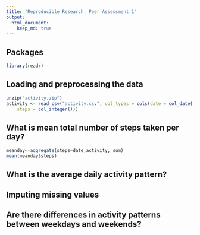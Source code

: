 ```yaml
---
title: "Reproducible Research: Peer Assessment 1"
output: 
  html_document:
    keep_md: true
---
```

## Packages
```r
library(readr)
```


## Loading and preprocessing the data

```r
unzip("activity.zip")
activity <- read_csv("activity.csv", col_types = cols(date = col_date(format = "%Y-%m-%d"), 
    steps = col_integer()))
```



## What is mean total number of steps taken per day?
```r
meanday<-aggregate(steps~date,activity, sum)
mean(meanday$steps)
```




## What is the average daily activity pattern?



## Imputing missing values



## Are there differences in activity patterns between weekdays and weekends?
